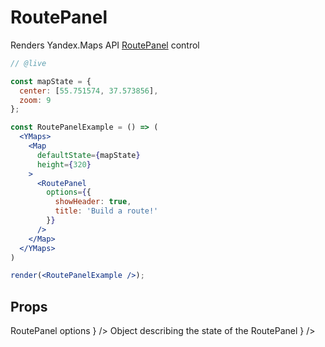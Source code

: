 


# RoutePanel

Renders Yandex.Maps API [RoutePanel][control] control

```jsx
// @live

const mapState = {
  center: [55.751574, 37.573856],
  zoom: 9
};

const RoutePanelExample = () => (
  <YMaps>
    <Map 
      defaultState={mapState} 
      height={320}
    >
      <RoutePanel 
        options={{ 
          showHeader: true, 
          title: 'Build a route!' 
        }}
      />
    </Map>
  </YMaps>
)

render(<RoutePanelExample />);
```

## Props

<Props>
  <PropItem
    name="defaultOptions"
    secondaryName="options"
    type="Object"
    description={
      <Link
        href="https://tech.yandex.com/maps/doc/jsapi/2.1/ref/reference/control.RoutePanel-docpage/#control.RoutePanel__param-parameters.options"
      >
        RoutePanel options
      </Link>
    }
  />
  <PropItem
    name="defaultState"
    secondaryName="state"
    type="Object"
    description={
      <Link
        href="https://tech.yandex.com/maps/doc/jsapi/2.1/ref/reference/control.RoutePanel-docpage/#control.RoutePanel__param-parameters.state"
      >
        Object describing the state of the RoutePanel
      </Link>
    }
  />
  <CommonProps componentName="RoutePanel" />
</Props>

<Events 
  componentName="RoutePanel"
  url="https://tech.yandex.com/maps/doc/jsapi/2.1/ref/reference/control.RoutePanel-docpage/#control.RoutePanel__events-summary"
/>

[control]: https://tech.yandex.com/maps/doc/jsapi/2.1/ref/reference/control.RoutePanel-docpage/
